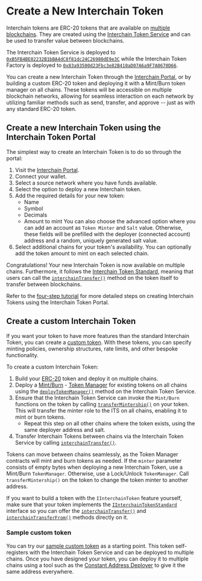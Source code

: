 # Create a New Interchain Token

Interchain tokens are ERC-20 tokens that are available on [multiple blockchains](https://docs.axelar.dev/resources/testnet). They are created using the [Interchain Token Service](https://github.com/axelarnetwork/interchain-token-service/blob/main/contracts/InterchainTokenService.sol) and can be used to transfer value between blockchains.

The Interchain Token Service is deployed to [`0xB5FB4BE02232B1bBA4dC8f81dc24C26980dE9e3C`](https://blockscan.com/address/0xB5FB4BE02232B1bBA4dC8f81dc24C26980dE9e3C) while the Interchain Token Factory is deployed to [`0x83a93500d23Fbc3e82B410aD07A6a9F7A0670D66`](https://blockscan.com/address/0x83a93500d23Fbc3e82B410aD07A6a9F7A0670D66).

You can create a new Interchain Token through the [Interchain Portal](https://testnet.interchain.axelar.dev/), or by building a custom ERC-20 token and deploying it with a Mint/Burn token manager on all chains. These tokens will be accessible on multiple blockchain networks, allowing for seamless interaction on each network by utilizing familiar methods such as send, transfer, and approve -- just as with any standard ERC-20 token.

## Create a new Interchain Token using the Interchain Token Portal

The simplest way to create an Interchain Token is to do so through the portal:

1. Visit the [Interchain Portal](https://testnet.interchain.axelar.dev).
2. Connect your wallet.
3. Select a source network where you have funds available.
4. Select the option to deploy a new Interchain token.
5. Add the required details for your new token:
    - Name
    - Symbol
    - Decimals
    - Amount to mint
    You can also choose the advanced option where you can add an account as `Token Minter` and `Salt` value. Otherwise, these fields will be prefilled with the deployer (connected account) address and a random, uniquely generated salt value.
6. Select additional chains for your token's availability. You can optionally add the token amount to mint on each selected chain.

Congratulations! Your new Interchain Token is now available on multiple chains. Furthermore, it follows the [Interchain Token Standard](https://github.com/axelarnetwork/interchain-token-service/blob/main/contracts/interfaces/IInterchainTokenStandard.sol), meaning that users can call the [`interchainTransfer()`](https://github.com/axelarnetwork/interchain-token-service/blob/9223108211b977d9138fdd67d5b4a641fc35c18c/contracts/interfaces/IInterchainTokenService.sol#L210) method on the token itself to transfer between blockchains.

Refer to the [four-step tutorial](https://axelar.network/blog/how-to-create-an-interchain-token-with-axelar-in-4-steps) for more detailed steps on creating Interchain Tokens using the Interchain Token Portal.

## Create a custom Interchain Token

If you want your token to have more features than the standard Interchain Token, you can create a [custom token](../../reference/glossary/#custom-token). With these tokens, you can specify minting policies, ownership structures, rate limits, and other bespoke functionality.

To create a custom Interchain Token:

1. Build your [ERC-20](https://docs.alchemy.com/docs/how-to-create-an-erc-20-token-4-steps) token and deploy it on multiple chains.
2. Deploy a [Mint/Burn](../../reference/glossary/#mintburn) - [Token Manager](../../reference/glossary/#token-manager) for existing tokens on all chains using the [`deployTokenManager()`](https://github.com/axelarnetwork/interchain-token-service/blob/9edc4318ac1c17231e65886eea72c0f55469d7e5/contracts/InterchainTokenService.sol#L276) method on the Interchain Token Service.
3. Ensure that the Interchain Token Service can invoke the `Mint/Burn` functions on the token by calling [`transferMintership()`](https://github.com/axelarnetwork/interchain-token-service/blob/9223108211b977d9138fdd67d5b4a641fc35c18c/contracts/utils/Minter.sol#L31) on your token. This will transfer the minter role to the ITS on all chains, enabling it to mint or burn tokens.
    * Repeat this step on all other chains where the token exists, using the same deployer address and salt.
4. Transfer Interchain Tokens between chains via the Interchain Token Service by calling [`interchainTransfer()`](https://github.com/axelarnetwork/interchain-token-service/blob/9223108211b977d9138fdd67d5b4a641fc35c18c/contracts/interfaces/IInterchainTokenService.sol#L210).

Tokens can move between chains seamlessly, as the Token Manager contracts will mint and burn tokens as needed. If the `minter` parameter consists of empty bytes when deploying a new Interchain Token, use a Mint/Burn `TokenManager`. Otherwise, use a Lock/Unlock `TokenManager`. Call `transferMintership()` on the token to change the token minter to another address.

If you want to build a token with the `IInterchainToken` feature yourself, make sure that your token implements the [`IInterchainTokenStandard`](https://github.com/axelarnetwork/interchain-token-service/blob/v1.0.0/contracts/interfaces/IInterchainTokenStandard.sol) interface so you can offer the [`interchainTransfer()`](https://github.com/axelarnetwork/interchain-token-service/blob/9edc4318ac1c17231e65886eea72c0f55469d7e5/contracts/interfaces/IInterchainTokenStandard.sol#L19) and [`interchainTransferFrom()`](https://github.com/axelarnetwork/interchain-token-service/blob/9edc4318ac1c17231e65886eea72c0f55469d7e5/contracts/interfaces/IInterchainTokenStandard.sol#L36) methods directly on it.

### Sample custom token

You can try our [sample custom token](https://remix.ethereum.org/axelarnetwork/axelar-docs/blob/main/public/samples/interchain-token-iinterchaintoken.sol) as a starting point. This token self-registers with the Interchain Token Service and can be deployed to multiple chains. 
Once you have designed your token, you can deploy it to multiple chains using a tool such as the [Constant Address Deployer](https://docs.axelar.dev/dev/general-message-passing/solidity-utilities#constant-address-deployer) to give it the same address everywhere. 
